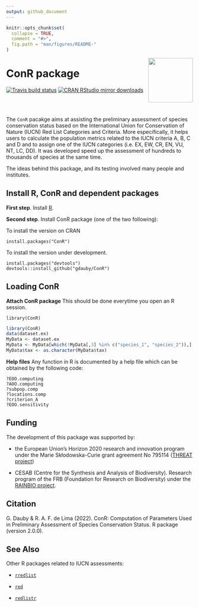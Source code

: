 ```yaml
---
output: github_document
---
```



```r
knitr::opts_chunk$set(
  collapse = TRUE,
  comment = "#>",
  fig.path = "man/figures/README-"
)
```
<img src="inst/figures/conr_sticker4.png" align="right" alt="" width="120" />

# ConR package

<!-- badges: start -->
[![Travis build status](https://travis-ci.com/gdauby/ConR.svg?branch=master)](https://travis-ci.com/gdauby/ConR)
[![CRAN RStudio mirror downloads](https://cranlogs.r-pkg.org/badges/ConR)](https://www.r-pkg.org/pkg/ConR)
<!-- badges: end -->

<br/><br/>

The ``ConR`` pacakge aims at assisting the preliminary assessment of species
conservation status based on the International Union for Conservation of Nature
(IUCN) Red List Categories and Criteria. More especifically, it helps users to
calculate the population metrics related to the IUCN criteria A, B, C and D and
to assign one of the IUCN categories (i.e. EX, EW, CR, EN, VU, NT, LC, DD). It
was developed speed up the assessment of hundreds to thousands of species at the
same time.

The ideas behind this package, and its testing involved many people and
institutes.
<!-- See the original paper published in [Ecology and Evolution](https://onlinelibrary.wiley.com/doi/full/10.1002/ece3.3704). -->

## Install R, ConR and dependent packages

**First step**. Install [R](https://cran.r-project.org/).

<!-- **Second step**. A proper way to work with R is to define a [working directory](https://bookdown.org/ndphillips/YaRrr/the-working-directory.html). If you are working with Rstudio, you can create the first time a [project](https://bookdown.org/ndphillips/YaRrr/projects-in-rstudio.html), which much simplify handling of scripts and data. -->


<!-- **Third step**. Install ConR package (one of the two following) : -->
**Second step**. Install ConR package (one of the two following):

To install the version on CRAN
```
install.packages("ConR")
```

To install the version under development.
```
install.packages("devtools")
devtools::install_github("gdauby/ConR")
```


## Loading ConR


**Attach ConR package**
This should be done everytime you open an R session.
```
library(ConR)
```
```r
library(ConR)
data(dataset.ex)
MyData <- dataset.ex
MyData <- MyData[which(!MyData[,3] %in% c("species_1", "species_2")),]
MyData$tax <- as.character(MyData$tax)
```

**Help files**
Any function in R is documented by a help file which can be obtained by the
following code:
```
?EOO.computing
?AOO.computing
?subpop.comp
?locations.comp
?criterion_A
?EOO.sensitivity
```


## Funding

The development of this package was supported by: 

  - the European Union’s Horizon 2020 research and innovation program under the Marie Skłodowska-Curie grant agreement No 795114 ([THREAT project](https://cordis.europa.eu/project/id/795114))
  
  - CESAB (Centre for the Synthesis and Analysis of Biodiversity). Research program of the FRB (Foundation for Research on Biodiversity) under the [RAINBIO project](https://gdauby.github.io/rainbio/index.html).

<!-- ## Acknowledgements -->

## Citation

G. Dauby & R. A. F. de Lima (2022). ConR: Computation of Parameters Used in
Preliminary Assessment of Species Conservation Status. R package (version
2.0.0).

## See Also

Other R packages related to IUCN assessments:

  - [`rredlist`](https://cran.r-project.org/web/packages/rredlist/rredlist.pdf)
  
  - [`red`](https://cran.r-project.org/web/packages/red/red.pdf)
  
  - [`redlistr`](https://cran.r-project.org/web/packages/redlistr/redlistr.pdf)





